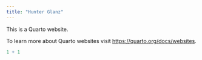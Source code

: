 ```yaml
---
title: "Hunter Glanz"
---
```


This is a Quarto website.

To learn more about Quarto websites visit <https://quarto.org/docs/websites>.

```r
1 + 1
```
